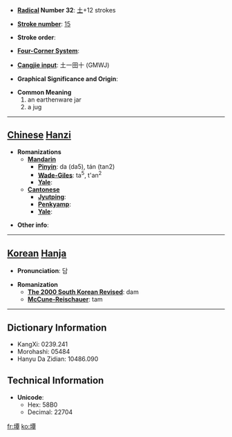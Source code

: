 * '''[[Wiktionary:Chinese radical index| Radical]] Number 32''': [[Wiktionary:Chinese radical index 土|土]]+12 strokes

* '''[[Wiktionary:Chinese total strokes index|Stroke number]]''': [[Wiktionary:Chinese total strokes index 15|15]]

* '''Stroke order''': 

* '''[[Wiktionary:Chinese four corner index|Four-Corner System]]''': 

* '''[[Wiktionary:Chinese Cangjie index|Cangjie input]]''': 土一田十 (GMWJ)

* '''Graphical Significance and Origin''': 

* '''Common Meaning'''
*#an earthenware jar
*# a jug


----

== [[Chinese]] [[Hanzi]] ==

* '''Romanizations'''
** '''[[Mandarin]]'''
*** '''[[Pinyin]]''': da (da5), tán (tan2)
*** '''[[Wade-Giles]]''': ta<sup>5</sup>, t'an<sup>2</sup>
*** '''[[Yale]]''': 
** '''[[Cantonese]]'''
*** '''[[Jyutping]]''':
*** '''[[Penkyamp]]''': 
*** '''[[Yale]]''': 

* '''Other info''': 

----

== [[Korean]] [[Hanja]] ==

* '''Pronunciation''': 담

* '''Romanization'''
** '''[[The 2000 South Korean Revised Romanization|The 2000 South Korean Revised]]''': dam
** '''[[McCune-Reischauer]]''': tam

----

== Dictionary Information ==

* KangXi: 0239.241
* Morohashi: 05484
* Hanyu Da Zidian: 10486.090

== Technical Information ==

* '''Unicode''':
** Hex: 58B0
** Decimal: 22704

[[fr:墰]]
[[ko:墰]]